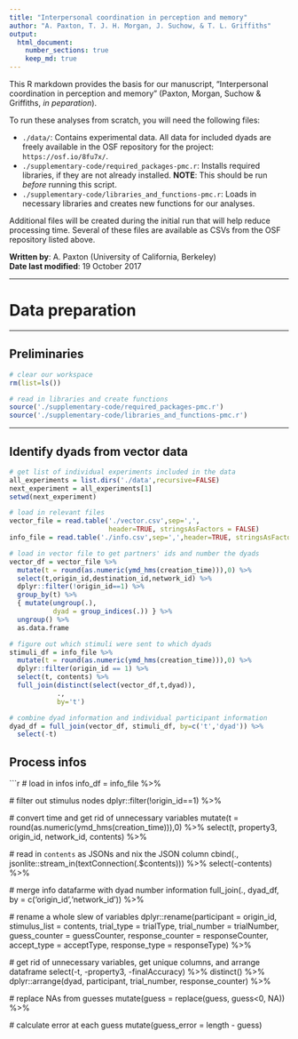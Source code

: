 ```yaml
---
title: "Interpersonal coordination in perception and memory"
author: "A. Paxton, T. J. H. Morgan, J. Suchow, & T. L. Griffiths"
output: 
  html_document:
    number_sections: true
    keep_md: true
---
```


This R markdown provides the basis for our manuscript, "Interpersonal coordination in perception and memory" (Paxton, Morgan, Suchow & Griffiths, *in peparation*).

To run these analyses from scratch, you will need the following files:

* `./data/`: Contains experimental data. All data for included dyads are freely available in the OSF repository for the project: `https://osf.io/8fu7x/`.
* `./supplementary-code/required_packages-pmc.r`: Installs required libraries, if they are not already installed. **NOTE**: This should be run *before* running this script.
* `./supplementary-code/libraries_and_functions-pmc.r`: Loads in necessary libraries and creates new functions for our analyses.

Additional files will be created during the initial run that will help reduce processing time. Several of these files are available as CSVs from the OSF repository listed above.

**Written by**: A. Paxton (University of California, Berkeley)
<br>**Date last modified**: 19 October 2017

***

# Data preparation

***

## Preliminaries

```r

# clear our workspace
rm(list=ls())

# read in libraries and create functions
source('./supplementary-code/required_packages-pmc.r')
source('./supplementary-code/libraries_and_functions-pmc.r')

```

***

## Identify dyads from vector data

```r

# get list of individual experiments included in the data
all_experiments = list.dirs('./data',recursive=FALSE)
next_experiment = all_experiments[1]
setwd(next_experiment)

# load in relevant files
vector_file = read.table('./vector.csv',sep=',',
                         header=TRUE, stringsAsFactors = FALSE) 
info_file = read.table('./info.csv',sep=',',header=TRUE, stringsAsFactors = FALSE) 

# load in vector file to get partners' ids and number the dyads
vector_df = vector_file %>%
  mutate(t = round(as.numeric(ymd_hms(creation_time))),0) %>%
  select(t,origin_id,destination_id,network_id) %>%
  dplyr::filter(!origin_id==1) %>%
  group_by(t) %>%
  { mutate(ungroup(.), 
           dyad = group_indices(.)) } %>%
  ungroup() %>%
  as.data.frame

# figure out which stimuli were sent to which dyads
stimuli_df = info_file %>%
  mutate(t = round(as.numeric(ymd_hms(creation_time))),0) %>%
  dplyr::filter(origin_id == 1) %>%
  select(t, contents) %>%
  full_join(distinct(select(vector_df,t,dyad)),
            ., 
            by='t')

# combine dyad information and individual participant information
dyad_df = full_join(vector_df, stimuli_df, by=c('t','dyad')) %>% 
  select(-t)

```

## Process infos

```r

# load in infos
info_df = info_file %>%
  
  # filter out stimulus nodes
  dplyr::filter(!origin_id==1) %>%
  
  # convert time and get rid of unnecessary variables
  mutate(t = round(as.numeric(ymd_hms(creation_time))),0) %>%
  select(t, property3, origin_id, network_id, contents) %>%
  
  # read in `contents` as JSONs and nix the JSON column
  cbind(.,
        jsonlite::stream_in(textConnection(.$contents))) %>%
  select(-contents) %>%
  
  # merge info datafarme with dyad number information
  full_join(., dyad_df,
            by = c('origin_id','network_id')) %>%
  
  # rename a whole slew of variables
  dplyr::rename(participant = origin_id,
                stimulus_list = contents,
                trial_type = trialType,
                trial_number = trialNumber,
                guess_counter = guessCounter,
                response_counter = responseCounter,
                accept_type = acceptType,
                response_type = responseType) %>%
  
  # get rid of unnecessary variables, get unique columns, and arrange dataframe
  select(-t, -property3, -finalAccuracy) %>%
  distinct() %>%
  dplyr::arrange(dyad, participant, trial_number, response_counter) %>%
  
  # replace NAs from guesses
  mutate(guess = replace(guess, guess<0, NA)) %>%
  
  # calculate error at each guess
  mutate(guess_error = length - guess)

